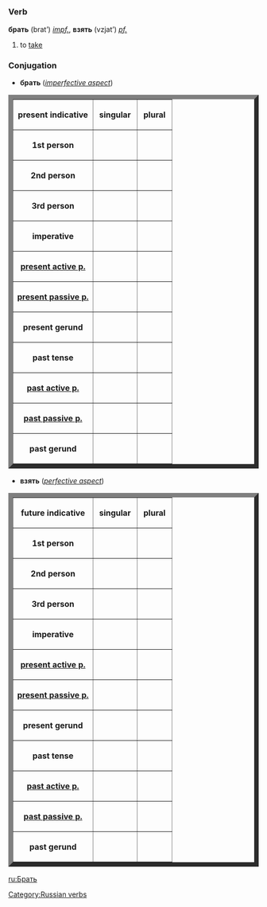 =={{ru}}==
===Verb===
'''брать''' (brat’) ''[[impf.]]'', '''взять''' (vzjat’) ''[[pf.]]''

#to [[take]]

===Conjugation===
*'''брать''' (''[[imperfective aspect]]'')
<table border="9">
<tr><th>present indicative</th><th>&nbsp;singular&nbsp;</th><th>&nbsp;plural&nbsp;</th></tr>
<tr><th>1st person</th><td>&nbsp;{{Unicode|беру́}}&nbsp;</td><td>&nbsp;{{Unicode|берём}}&nbsp;</td></tr>
<tr><th>2nd person</th><td>&nbsp;{{Unicode|берёшь}}&nbsp;</td><td>&nbsp;{{Unicode|берёте}}&nbsp;</td></tr>
<tr><th>3rd person</th><td>&nbsp;{{Unicode|берёт}}&nbsp;</td><td>&nbsp;{{Unicode|беру́т}}&nbsp;</td></tr>
<tr><th>imperative</th><td>&nbsp;{{Unicode|бери́}}&nbsp;</td><td>&nbsp;{{Unicode|бери́те}}&nbsp;</td></tr>
<tr><th>[[present participle|present active p.]]</th><td>&nbsp;{{Unicode|беру́щий}}&nbsp;</td><td>&nbsp;{{Unicode|}}&nbsp;</td></tr>
<tr><th>[[present participle|present passive p.]]</th><td>&nbsp;{{Unicode|—}}&nbsp;</td><td>&nbsp;{{Unicode|}}&nbsp;</td></tr>
<tr><th>present gerund</th><td>&nbsp;{{Unicode|бе́ря}}&nbsp;</td><td>&nbsp;{{Unicode|}}&nbsp;</td></tr>
<tr><th>past tense</th><td>&nbsp;{{Unicode|брал, брала́, бра́ло}}&nbsp;</td><td>&nbsp;{{Unicode|бра́ли}}&nbsp;</td></tr>
<tr><th>[[past participle|past active p.]]</th><td>&nbsp;{{Unicode|бра́вший}}&nbsp;</td><td>&nbsp;{{Unicode|}}&nbsp;</td></tr>
<tr><th>[[past participle|past passive p.]]</th><td>&nbsp;{{Unicode|—}}&nbsp;</td><td>&nbsp;{{Unicode|}}&nbsp;</td></tr>
<tr><th>past gerund</th><td>&nbsp;{{Unicode|—}}&nbsp;</td><td>&nbsp;{{Unicode|}}&nbsp;</td></tr>
</table>


*'''взять''' (''[[perfective aspect]]'')
<table border="9">
<tr><th>future indicative</th><th>&nbsp;singular&nbsp;</th><th>&nbsp;plural&nbsp;</th></tr>
<tr><th>1st person</th><td>&nbsp;{{Unicode|возьму́}}&nbsp;</td><td>&nbsp;{{Unicode|возьмём}}&nbsp;</td></tr>
<tr><th>2nd person</th><td>&nbsp;{{Unicode|возьмёшь}}&nbsp;</td><td>&nbsp;{{Unicode|возьмёте}}&nbsp;</td></tr>
<tr><th>3rd person</th><td>&nbsp;{{Unicode|возьмёт}}&nbsp;</td><td>&nbsp;{{Unicode|возьму́т}}&nbsp;</td></tr>
<tr><th>imperative</th><td>&nbsp;{{Unicode|возьми́}}&nbsp;</td><td>&nbsp;{{Unicode|возьми́те}}&nbsp;</td></tr>
<tr><th>[[present participle|present active p.]]</th><td>&nbsp;{{Unicode|—}}&nbsp;</td><td>&nbsp;{{Unicode|}}&nbsp;</td></tr>
<tr><th>[[present participle|present passive p.]]</th><td>&nbsp;{{Unicode|—}}&nbsp;</td><td>&nbsp;{{Unicode|}}&nbsp;</td></tr>
<tr><th>present gerund</th><td>&nbsp;{{Unicode|—}}&nbsp;</td><td>&nbsp;{{Unicode|}}&nbsp;</td></tr>
<tr><th>past tense</th><td>&nbsp;{{Unicode|взял, взяла́, взя́ло}}&nbsp;</td><td>&nbsp;{{Unicode|взя́ли}}&nbsp;</td></tr>
<tr><th>[[past participle|past active p.]]</th><td>&nbsp;{{Unicode|взя́вший}}&nbsp;</td><td>&nbsp;{{Unicode|}}&nbsp;</td></tr>
<tr><th>[[past participle|past passive p.]]</th><td>&nbsp;{{Unicode|взя́тый (взят, взята́, взя́то)}}&nbsp;</td><td>&nbsp;{{Unicode|(взя́ты)}}&nbsp;</td></tr>
<tr><th>past gerund</th><td>&nbsp;{{Unicode|взяв, взя́вши}}&nbsp;</td><td>&nbsp;{{Unicode|}}&nbsp;</td></tr>
</table>

[[Category:Russian verbs]]
[[ru:Брать]]